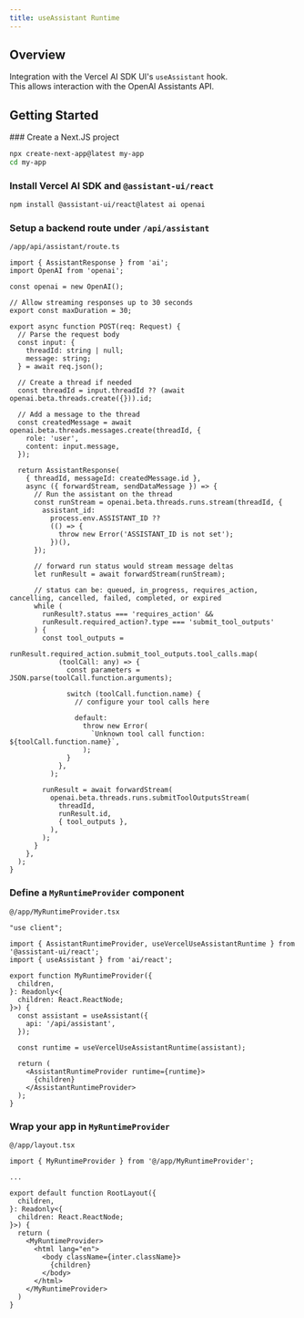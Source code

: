 ```yaml
---
title: useAssistant Runtime
---
```


## Overview

Integration with the Vercel AI SDK UI's `useAssistant` hook.  
This allows interaction with the OpenAI Assistants API.

## Getting Started  


<Steps>
  ### Create a Next.JS project

  ```sh
  npx create-next-app@latest my-app
  cd my-app
  ```

  ### Install Vercel AI SDK and `@assistant-ui/react`

  ```sh npm2yarn
  npm install @assistant-ui/react@latest ai openai
  ```

  ### Setup a backend route under `/api/assistant`

  `/app/api/assistant/route.ts`

  ```tsx
  import { AssistantResponse } from 'ai';
  import OpenAI from 'openai';

  const openai = new OpenAI();

  // Allow streaming responses up to 30 seconds
  export const maxDuration = 30;

  export async function POST(req: Request) {
    // Parse the request body
    const input: {
      threadId: string | null;
      message: string;
    } = await req.json();

    // Create a thread if needed
    const threadId = input.threadId ?? (await openai.beta.threads.create({})).id;

    // Add a message to the thread
    const createdMessage = await openai.beta.threads.messages.create(threadId, {
      role: 'user',
      content: input.message,
    });

    return AssistantResponse(
      { threadId, messageId: createdMessage.id },
      async ({ forwardStream, sendDataMessage }) => {
        // Run the assistant on the thread
        const runStream = openai.beta.threads.runs.stream(threadId, {
          assistant_id:
            process.env.ASSISTANT_ID ??
            (() => {
              throw new Error('ASSISTANT_ID is not set');
            })(),
        });

        // forward run status would stream message deltas
        let runResult = await forwardStream(runStream);

        // status can be: queued, in_progress, requires_action, cancelling, cancelled, failed, completed, or expired
        while (
          runResult?.status === 'requires_action' &&
          runResult.required_action?.type === 'submit_tool_outputs'
        ) {
          const tool_outputs =
            runResult.required_action.submit_tool_outputs.tool_calls.map(
              (toolCall: any) => {
                const parameters = JSON.parse(toolCall.function.arguments);

                switch (toolCall.function.name) {
                  // configure your tool calls here

                  default:
                    throw new Error(
                      `Unknown tool call function: ${toolCall.function.name}`,
                    );
                }
              },
            );

          runResult = await forwardStream(
            openai.beta.threads.runs.submitToolOutputsStream(
              threadId,
              runResult.id,
              { tool_outputs },
            ),
          );
        }
      },
    );
  }
  ```

  ### Define a `MyRuntimeProvider` component

  `@/app/MyRuntimeProvider.tsx`

  ```tsx
  "use client";

  import { AssistantRuntimeProvider, useVercelUseAssistantRuntime } from '@assistant-ui/react';
  import { useAssistant } from 'ai/react'; 

  export function MyRuntimeProvider({
    children,
  }: Readonly<{
    children: React.ReactNode;
  }>) { 
    const assistant = useAssistant({
      api: '/api/assistant',
    });

    const runtime = useVercelUseAssistantRuntime(assistant);

    return (
      <AssistantRuntimeProvider runtime={runtime}>
        {children}
      </AssistantRuntimeProvider>
    );
  }
  ```

  ### Wrap your app in `MyRuntimeProvider`

  `@/app/layout.tsx`

  ```tsx {1,11,17}
  import { MyRuntimeProvider } from '@/app/MyRuntimeProvider';

  ...

  export default function RootLayout({
    children,
  }: Readonly<{
    children: React.ReactNode;
  }>) {
    return (
      <MyRuntimeProvider>
        <html lang="en">
          <body className={inter.className}>
            {children}
          </body>
        </html>
      </MyRuntimeProvider>
    )
  }
  ```

</Steps>
